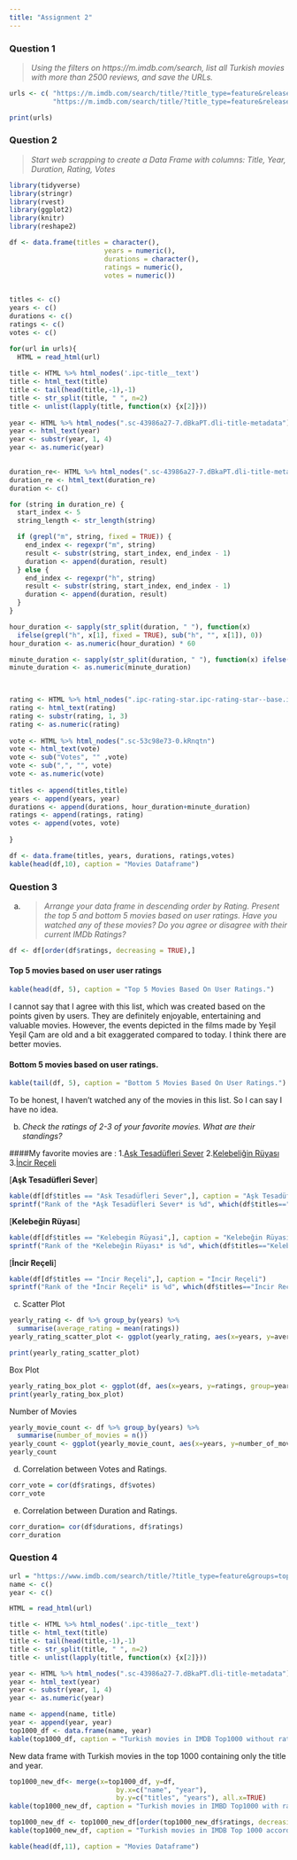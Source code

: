 ```yaml
---
title: "Assignment 2"
---
```


### Question 1

>*Using the filters on https://m.imdb.com/search, list all Turkish movies with more than 2500 reviews, and save the URLs.*

```r

urls <- c( "https://m.imdb.com/search/title/?title_type=feature&release_date=2010-01-01,2023-12-31&sort=moviemeter,asc&num_votes=2500,&country_of_origin=TR&count=250",
           "https://m.imdb.com/search/title/?title_type=feature&release_date=,2009-12-31&sort=moviemeter,asc&num_votes=2500,&country_of_origin=TR&count=250" )

print(urls)
```

### Question 2

>*Start web scrapping to create a Data Frame with columns: Title, Year, Duration, Rating, Votes*

```r

library(tidyverse)
library(stringr)
library(rvest)
library(ggplot2)
library(knitr)
library(reshape2)

df <- data.frame(titles = character(),
                        years = numeric(),
                        durations = character(),
                        ratings = numeric(),
                        votes = numeric())
                    

titles <- c()
years <- c()
durations <- c()
ratings <- c()
votes <- c()

for(url in urls){
  HTML = read_html(url)
  
title <- HTML %>% html_nodes('.ipc-title__text')
title <- html_text(title)
title <- tail(head(title,-1),-1)
title <- str_split(title, " ", n=2)
title <- unlist(lapply(title, function(x) {x[2]}))
  
year <- HTML %>% html_nodes(".sc-43986a27-7.dBkaPT.dli-title-metadata")
year <- html_text(year)
year <- substr(year, 1, 4)
year <- as.numeric(year)
  

duration_re<- HTML %>% html_nodes(".sc-43986a27-7.dBkaPT.dli-title-metadata")
duration_re <- html_text(duration_re)
duration <- c()

for (string in duration_re) {
  start_index <- 5
  string_length <- str_length(string)

  if (grepl("m", string, fixed = TRUE)) {
    end_index <- regexpr("m", string)
    result <- substr(string, start_index, end_index - 1)  
    duration <- append(duration, result)
  } else {
    end_index <- regexpr("h", string)
    result <- substr(string, start_index, end_index - 1)
    duration <- append(duration, result)
  }
}

hour_duration <- sapply(str_split(duration, " "), function(x) 
  ifelse(grepl("h", x[1], fixed = TRUE), sub("h", "", x[1]), 0))
hour_duration <- as.numeric(hour_duration) * 60

minute_duration <- sapply(str_split(duration, " "), function(x) ifelse(length(x) >= 2, sub("m", "", x[2]), ifelse(grepl("m", x[1], fixed = TRUE), sub("m", "", x[1]), 0)))
minute_duration <- as.numeric(minute_duration)


  
rating <- HTML %>% html_nodes(".ipc-rating-star.ipc-rating-star--base.ipc-rating-star--imdb.ratingGroup--imdb-rating")
rating <- html_text(rating)
rating <- substr(rating, 1, 3)
rating <- as.numeric(rating)
  
vote <- HTML %>% html_nodes(".sc-53c98e73-0.kRnqtn")
vote <- html_text(vote)
vote <- sub("Votes", "" ,vote)
vote <- sub(",", "", vote)
vote <- as.numeric(vote)
  
titles <- append(titles,title)
years <- append(years, year)
durations <- append(durations, hour_duration+minute_duration)
ratings <- append(ratings, rating)
votes <- append(votes, vote)
  
}

df <- data.frame(titles, years, durations, ratings,votes)
kable(head(df,10), caption = "Movies Dataframe")
```

### Question 3

a) > *Arrange your data frame in descending order by Rating. Present the top 5 and bottom 5 movies based on user ratings. Have you watched any of these movies? Do you agree or disagree with their current IMDb Ratings?*

```r
df <- df[order(df$ratings, decreasing = TRUE),]
```

#### Top 5 movies based on user user ratings

```r
kable(head(df, 5), caption = "Top 5 Movies Based On User Ratings.")
```

I cannot say that I agree with this list, which was created based on the points given by users. They are definitely enjoyable, entertaining and valuable movies. However, the events depicted in the films made by Yeşil Yeşil Çam are old and a bit exaggerated compared to today. I think there are better movies.

#### Bottom 5 movies based on user ratings.

```r
kable(tail(df, 5), caption = "Bottom 5 Movies Based On User Ratings.")
```

To be honest, I haven't watched any of the movies in this list. So I can say I have no idea.

b)  *Check the ratings of 2-3 of your favorite movies. What are their standings?*

####My favorite movies are : 1.[Aşk Tesadüfleri Sever](https://m.imdb.com/title/tt1807950/) 2.[Kelebeliğin Rüyası](https://m.imdb.com/title/tt2608224/) 3.[İncir Reçeli](https://m.imdb.com/title/tt1808197/)

\[**Aşk Tesadüfleri Sever**\]

```r
kable(df[df$titles == "Ask Tesadüfleri Sever",], caption = "Aşk Tesadüfleri Sever")
sprintf("Rank of the *Aşk Tesadüfleri Sever* is %d", which(df$titles=="Ask Tesadüfleri Sever"))
```

\[**Kelebeğin Rüyası**\]

```r
kable(df[df$titles == "Kelebegin Rüyasi",], caption = "Kelebeğin Rüyası")
sprintf("Rank of the *Kelebeğin Rüyası* is %d", which(df$titles=="Kelebegin Rüyasi"))
```

\[**İncir Reçeli**\]

```r
kable(df[df$titles == "Incir Reçeli",], caption = "İncir Reçeli")
sprintf("Rank of the *İncir Reçeli* is %d", which(df$titles=="Incir Reçeli"))
```

c)  Scatter Plot

```r
yearly_rating <- df %>% group_by(years) %>%
  summarise(average_rating = mean(ratings))
yearly_rating_scatter_plot <- ggplot(yearly_rating, aes(x=years, y=average_rating)) + geom_point()

print(yearly_rating_scatter_plot)

```

Box Plot

```r
yearly_rating_box_plot <- ggplot(df, aes(x=years, y=ratings, group=years)) + geom_boxplot()
print(yearly_rating_box_plot)
```

Number of Movies

```r

yearly_movie_count <- df %>% group_by(years) %>%
  summarise(number_of_movies = n())
yearly_count <- ggplot(yearly_movie_count, aes(x=years, y=number_of_movies)) + geom_point()
yearly_count

```

d)  Correlation between Votes and Ratings.

```r
corr_vote = cor(df$ratings, df$votes)
corr_vote
```

e)  Correlation between Duration and Ratings.

```r
corr_duration= cor(df$durations, df$ratings)
corr_duration
```

### Question 4

```r
url = "https://www.imdb.com/search/title/?title_type=feature&groups=top_1000&country_of_origin=TR&count=250"
name <- c()
year <- c()

HTML = read_html(url)

title <- HTML %>% html_nodes('.ipc-title__text')
title <- html_text(title)
title <- tail(head(title,-1),-1)
title <- str_split(title, " ", n=2)
title <- unlist(lapply(title, function(x) {x[2]}))

year <- HTML %>% html_nodes(".sc-43986a27-7.dBkaPT.dli-title-metadata")
year <- html_text(year)
year <- substr(year, 1, 4)
year <- as.numeric(year)

name <- append(name, title)
year <- append(year, year)
top1000_df <- data.frame(name, year)
kable(top1000_df, caption = "Turkish movies in IMDB Top1000 without rating, duration and votes")
```

New data frame with Turkish movies in the top 1000 containing only the title and year.

```r
top1000_new_df<- merge(x=top1000_df, y=df,
                           by.x=c("name", "year"),
                           by.y=c("titles", "years"), all.x=TRUE)
kable(top1000_new_df, caption = "Turkish movies in IMBD Top1000 with rating, duration and votes")
```

```r
top1000_new_df <- top1000_new_df[order(top1000_new_df$ratings, decreasing = TRUE),]
kable(top1000_new_df, caption = "Turkish movies in IMDB Top 1000 according to rankings.")
```

```r
kable(head(df,11), caption = "Movies Dataframe")
```
